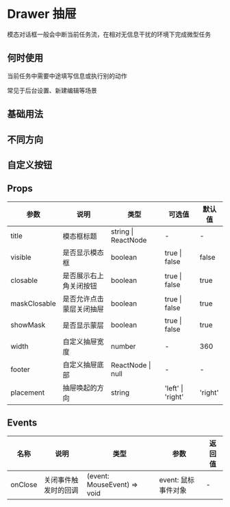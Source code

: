 # Drawer 抽屉

模态对话框一般会中断当前任务流，在相对无信息干扰的环境下完成微型任务

## 何时使用

当前任务中需要中途填写信息或执行别的动作

常见于后台设置、新建编辑等场景

## 基础用法


<DemoBase />

## 不同方向


<DemoPlacement />

## 自定义按钮


<DemoBtn />

## Props

| 参数         | 说明                     | 类型                | 可选值            | 默认值  |
| ------------ | ------------------------ | ------------------- | ----------------- | ------- |
| title        | 模态框标题               | string \| ReactNode | -                 | -       |
| visible      | 是否显示模态框           | boolean             | true \| false     | false   |
| closable     | 是否展示右上角关闭按钮   | boolean             | true \| false     | true    |
| maskClosable | 是否允许点击蒙层关闭抽屉 | boolean             | true \| false     | true    |
| showMask     | 是否显示蒙层             | boolean             | true \| false     | true    |
| width        | 自定义抽屉宽度           | number              | -                 | 360     |
| footer       | 自定义抽屉底部           | ReactNode \| null   | -                 | -       |
| placement    | 抽屉唤起的方向           | string              | 'left' \| 'right' | 'right' |

## Events

| 名称    | 说明                 | 类型                        | 参数                | 返回值 |
| ------- | -------------------- | --------------------------- | ------------------- | ------ |
| onClose | 关闭事件触发时的回调 | (event: MouseEvent) => void | event: 鼠标事件对象 | -      |
